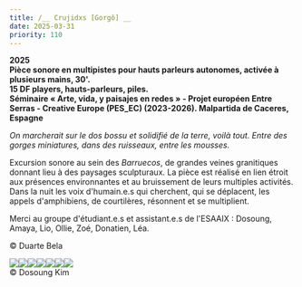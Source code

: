 ```yaml
---
title: /__ Crujidxs [Gorgô] __
date: 2025-03-31
priority: 110
---
```

**2025**\
**Pièce sonore en multipistes pour hauts parleurs autonomes, activée à plusieurs mains, 30'.** \
**15 DF players, hauts-parleurs, piles.**\
**Séminaire « Arte, vida, y paisajes en redes » - Projet européen Entre Serras - Creative Europe (PES\_EC) (2023-2026). Malpartida de Caceres, Espagne**

*On marcherait sur le dos bossu et solidifié de la terre, voilà tout. Entre des gorges miniatures, dans des ruisseaux, entre les mousses.*

Excursion sonore au sein des *Barruecos*, de grandes veines granitiques donnant lieu à des paysages sculpturaux. La pièce est réalisé en lien étroit aux présences environnantes et au bruissement de leurs multiples activités. Dans la nuit les voix d'humain.e.s qui cherchent, qui se déplacent, les appels d'amphibiens, de courtilères, résonnent et se multiplient.

Merci au groupe d'étudiant.e.s et assistant.e.s de l'ESAAIX : Dosoung, Amaya, Lio, Ollie, Zoé, Donatien, Léa.

© Duarte Bela

![](src/assets/images/projects/crujidxs-gorgo/credit_duarte_bela_dg1589199_WEB.jpg)![](src/assets/images/projects/crujidxs-gorgo/credit_duarte_bela_dg1589215_WEB.jpg)![](src/assets/images/projects/crujidxs-gorgo/credit_duarte_bela_dg1589239_WEB.jpg)![](src/assets/images/projects/crujidxs-gorgo/credit_duarte_bela_dg1589234_WEB.jpg)![](src/assets/images/projects/crujidxs-gorgo/credit_duarte_bela_dg1589264_WEB.jpg)![](src/assets/images/projects/crujidxs-gorgo/credit_duarte_bela_dg1589261_WEB.jpg)![](src/assets/images/projects/crujidxs-gorgo/IMG_4041%20copie_WEB.jpg)\
© Dosoung Kim

